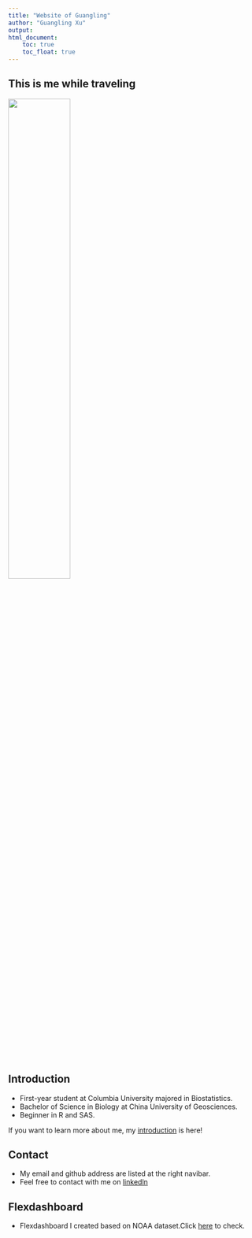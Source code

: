 ```yaml
---
title: "Website of Guangling"
author: "Guangling Xu"
output: 
html_document:
    toc: true
    toc_float: true
---
```

## This is me while traveling
<img src="images/20180810_005314356_iOS.jpg" style="width:50%">

## Introduction
- First-year student at Columbia University majored in Biostatistics.
- Bachelor of Science in Biology at China University of Geosciences.
- Beginner in R and SAS.

If you want to learn more about me, my [introduction](introduction.html) is here!

## Contact
- My email and github address are listed at the right navibar.
- Feel free to contact with me on [linkedln](https://www.linkedin.com/in/%E5%B9%BF%E8%8F%B1-%E8%AE%B8-362339191/?locale=en_US)

##  Flexdashboard
- Flexdashboard I created based on NOAA dataset.Click [here](dashboard.Rmd) to check.